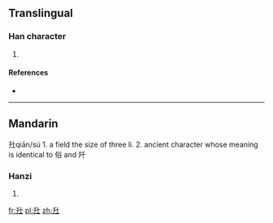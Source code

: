 ==Translingual==

===Han character===
{{Han char|rn=32|rad=土|as=03|sn=6|four=|canj=竹十土 (HJG)}}

# {{defn|Han|sort=土03}}

====References====
* {{Han ref|kx=0224.120|dkj=04891|hdz=10419.080|uh=5731|ud=22321}}

----

==Mandarin==
圱qiān/sú
1. a field the size of three li.
2. ancient character whose meaning is identical to 俗 and 阡

===Hanzi===
{{cmn-hanzi|pin=[[sú]] ([[su2]]), [[qiān]] ([[qian1]])|wg=ch'ang<sup>3</sup>, ch'ien<sup>1</sup>}}

# {{defn|Mandarin|sort=土03}}

[[fr:圱]]
[[pl:圱]]
[[zh:圱]]